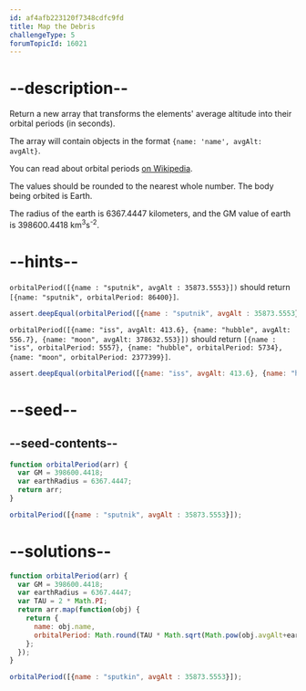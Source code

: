```yaml
---
id: af4afb223120f7348cdfc9fd
title: Map the Debris
challengeType: 5
forumTopicId: 16021
---
```


# --description--

Return a new array that transforms the elements' average altitude into their orbital periods (in seconds).

The array will contain objects in the format `{name: 'name', avgAlt: avgAlt}`.

You can read about orbital periods [on Wikipedia](http://en.wikipedia.org/wiki/Orbital_period).

The values should be rounded to the nearest whole number. The body being orbited is Earth.

The radius of the earth is 6367.4447 kilometers, and the GM value of earth is 398600.4418 km<sup>3</sup>s<sup>-2</sup>.

# --hints--

`orbitalPeriod([{name : "sputnik", avgAlt : 35873.5553}])` should return `[{name: "sputnik", orbitalPeriod: 86400}]`.

```js
assert.deepEqual(orbitalPeriod([{name : "sputnik", avgAlt : 35873.5553}]), [{name: "sputnik", orbitalPeriod: 86400}]);
```

`orbitalPeriod([{name: "iss", avgAlt: 413.6}, {name: "hubble", avgAlt: 556.7}, {name: "moon", avgAlt: 378632.553}])` should return `[{name : "iss", orbitalPeriod: 5557}, {name: "hubble", orbitalPeriod: 5734}, {name: "moon", orbitalPeriod: 2377399}]`.

```js
assert.deepEqual(orbitalPeriod([{name: "iss", avgAlt: 413.6}, {name: "hubble", avgAlt: 556.7}, {name: "moon", avgAlt: 378632.553}]), [{name : "iss", orbitalPeriod: 5557}, {name: "hubble", orbitalPeriod: 5734}, {name: "moon", orbitalPeriod: 2377399}]);
```

# --seed--

## --seed-contents--

```js
function orbitalPeriod(arr) {
  var GM = 398600.4418;
  var earthRadius = 6367.4447;
  return arr;
}

orbitalPeriod([{name : "sputnik", avgAlt : 35873.5553}]);
```

# --solutions--

```js
function orbitalPeriod(arr) {
  var GM = 398600.4418;
  var earthRadius = 6367.4447;
  var TAU = 2 * Math.PI;
  return arr.map(function(obj) {
    return {
      name: obj.name,
      orbitalPeriod: Math.round(TAU * Math.sqrt(Math.pow(obj.avgAlt+earthRadius, 3)/GM))
    };
  });
}

orbitalPeriod([{name : "sputkin", avgAlt : 35873.5553}]);
```
